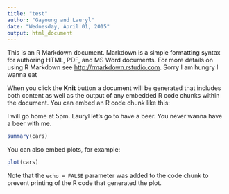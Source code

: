 ```yaml
---
title: "test"
author: "Gayoung and Lauryl"
date: "Wednesday, April 01, 2015"
output: html_document
---
```


This is an R Markdown document. Markdown is a simple formatting syntax for authoring HTML, PDF, and MS Word documents. For more details on using R Markdown see <http://rmarkdown.rstudio.com>.
Sorry I am hungry I wanna eat

When you click the **Knit** button a document will be generated that includes both content as well as the output of any embedded R code chunks within the document. You can embed an R code chunk like this:

I will go home at 5pm.
Lauryl let's go to have a beer. You never wanna have a beer with me.
```r
summary(cars)
```

You can also embed plots, for example:

```r
plot(cars)
```

Note that the `echo = FALSE` parameter was added to the code chunk to prevent printing of the R code that generated the plot.
